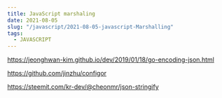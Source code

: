 ```yaml
---
title: JavaScript marshaling
date: 2021-08-05
slug: "/javascript/2021-08-05-javascript-Marshalling"
tags:
  - JAVASCRIPT
---
```


https://jeonghwan-kim.github.io/dev/2019/01/18/go-encoding-json.html

https://github.com/jinzhu/configor


https://steemit.com/kr-dev/@cheonmr/json-stringify